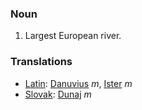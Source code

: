 ===Noun===
# Largest European river.

===Translations===

*[[Latin]]: [[Danuvius]] ''m'', [[Ister]] ''m''
*[[Slovak]]: [[Dunaj]] ''m''